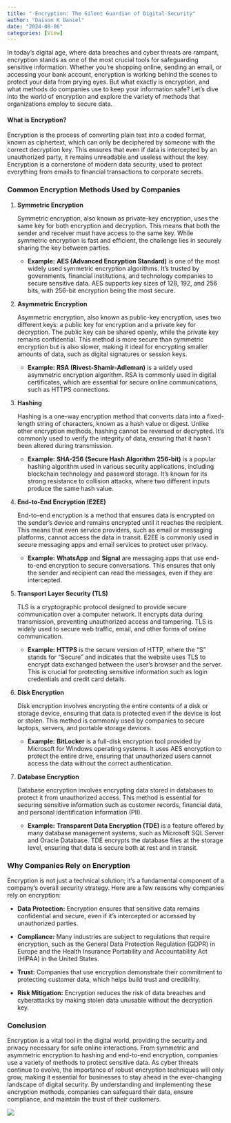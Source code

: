 ```yaml
---
title: " Encryption: The Silent Guardian of Digital Security"
author: "Daison K Daniel"
date: "2024-08-06"
categories: [View]
---
```





In today's digital age, where data breaches and cyber threats are rampant, encryption stands as one of the most crucial tools for safeguarding sensitive information. Whether you're shopping online, sending an email, or accessing your bank account, encryption is working behind the scenes to protect your data from prying eyes. But what exactly is encryption, and what methods do companies use to keep your information safe? Let’s dive into the world of encryption and explore the variety of methods that organizations employ to secure data.

#### **What is Encryption?**

Encryption is the process of converting plain text into a coded format, known as ciphertext, which can only be deciphered by someone with the correct decryption key. This ensures that even if data is intercepted by an unauthorized party, it remains unreadable and useless without the key. Encryption is a cornerstone of modern data security, used to protect everything from emails to financial transactions to corporate secrets.

### **Common Encryption Methods Used by Companies**

1. **Symmetric Encryption**

   Symmetric encryption, also known as private-key encryption, uses the same key for both encryption and decryption. This means that both the sender and receiver must have access to the same key. While symmetric encryption is fast and efficient, the challenge lies in securely sharing the key between parties.

   - **Example:** **AES (Advanced Encryption Standard)** is one of the most widely used symmetric encryption algorithms. It's trusted by governments, financial institutions, and technology companies to secure sensitive data. AES supports key sizes of 128, 192, and 256 bits, with 256-bit encryption being the most secure.

2. **Asymmetric Encryption**

   Asymmetric encryption, also known as public-key encryption, uses two different keys: a public key for encryption and a private key for decryption. The public key can be shared openly, while the private key remains confidential. This method is more secure than symmetric encryption but is also slower, making it ideal for encrypting smaller amounts of data, such as digital signatures or session keys.

   - **Example:** **RSA (Rivest-Shamir-Adleman)** is a widely used asymmetric encryption algorithm. RSA is commonly used in digital certificates, which are essential for secure online communications, such as HTTPS connections.

3. **Hashing**

   Hashing is a one-way encryption method that converts data into a fixed-length string of characters, known as a hash value or digest. Unlike other encryption methods, hashing cannot be reversed or decrypted. It’s commonly used to verify the integrity of data, ensuring that it hasn't been altered during transmission.

   - **Example:** **SHA-256 (Secure Hash Algorithm 256-bit)** is a popular hashing algorithm used in various security applications, including blockchain technology and password storage. It's known for its strong resistance to collision attacks, where two different inputs produce the same hash value.

4. **End-to-End Encryption (E2EE)**

   End-to-end encryption is a method that ensures data is encrypted on the sender's device and remains encrypted until it reaches the recipient. This means that even service providers, such as email or messaging platforms, cannot access the data in transit. E2EE is commonly used in secure messaging apps and email services to protect user privacy.

   - **Example:** **WhatsApp** and **Signal** are messaging apps that use end-to-end encryption to secure conversations. This ensures that only the sender and recipient can read the messages, even if they are intercepted.

5. **Transport Layer Security (TLS)**

   TLS is a cryptographic protocol designed to provide secure communication over a computer network. It encrypts data during transmission, preventing unauthorized access and tampering. TLS is widely used to secure web traffic, email, and other forms of online communication.

   - **Example:** **HTTPS** is the secure version of HTTP, where the "S" stands for "Secure" and indicates that the website uses TLS to encrypt data exchanged between the user's browser and the server. This is crucial for protecting sensitive information such as login credentials and credit card details.

6. **Disk Encryption**

   Disk encryption involves encrypting the entire contents of a disk or storage device, ensuring that data is protected even if the device is lost or stolen. This method is commonly used by companies to secure laptops, servers, and portable storage devices.

   - **Example:** **BitLocker** is a full-disk encryption tool provided by Microsoft for Windows operating systems. It uses AES encryption to protect the entire drive, ensuring that unauthorized users cannot access the data without the correct authentication.

7. **Database Encryption**

   Database encryption involves encrypting data stored in databases to protect it from unauthorized access. This method is essential for securing sensitive information such as customer records, financial data, and personal identification information (PII).

   - **Example:** **Transparent Data Encryption (TDE)** is a feature offered by many database management systems, such as Microsoft SQL Server and Oracle Database. TDE encrypts the database files at the storage level, ensuring that data is secure both at rest and in transit.

### **Why Companies Rely on Encryption**

Encryption is not just a technical solution; it’s a fundamental component of a company’s overall security strategy. Here are a few reasons why companies rely on encryption:

- **Data Protection:** Encryption ensures that sensitive data remains confidential and secure, even if it's intercepted or accessed by unauthorized parties.
  
- **Compliance:** Many industries are subject to regulations that require encryption, such as the General Data Protection Regulation (GDPR) in Europe and the Health Insurance Portability and Accountability Act (HIPAA) in the United States.

- **Trust:** Companies that use encryption demonstrate their commitment to protecting customer data, which helps build trust and credibility.

- **Risk Mitigation:** Encryption reduces the risk of data breaches and cyberattacks by making stolen data unusable without the decryption key.

### **Conclusion**

Encryption is a vital tool in the digital world, providing the security and privacy necessary for safe online interactions. From symmetric and asymmetric encryption to hashing and end-to-end encryption, companies use a variety of methods to protect sensitive data. As cyber threats continue to evolve, the importance of robust encryption techniques will only grow, making it essential for businesses to stay ahead in the ever-changing landscape of digital security. By understanding and implementing these encryption methods, companies can safeguard their data, ensure compliance, and maintain the trust of their customers.







![](Encryption.jpeg)


